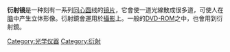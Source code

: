 {{Multiple issues|
{{unreferenced|time=2009-5-4}}
{{Notability Unreferenced|time=2022-06-26T04:58:59+00:00}}
{{Orphan|time=2022-06-26T04:58:59+00:00}}
}}
'''衍射镜'''是一种刻有一系列[[同心圆|同心圆]]线的[[镜片|镜片]]，它會使一道光線散成很多道，可使人在[[脑|脑]]中产生立体形像。衍射鏡會運用於[[攝影|攝影]]上。一般的[[DVD-ROM|DVD-ROM]]之中，也會用到衍射鏡。

{{tech-stub}}
[[Category:光学仪器|Category:光学仪器]]
[[Category:衍射|Category:衍射]]